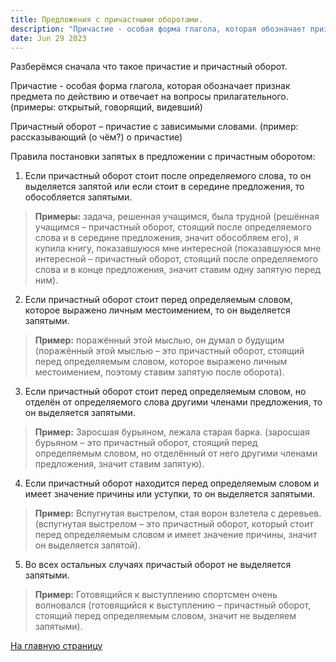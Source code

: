 ```yaml
---
title: Предложения с причастными оборотами.
description: "Причастие - особая форма глагола, которая обозначает признак предмета по действию и отвечает на вопросы прилагательного."
date: Jun 29 2023
---
```


Разберёмся сначала что такое причастие и причастный оборот.

Причастие - особая форма глагола, которая обозначает признак предмета по действию и отвечает на вопросы прилагательного. (примеры: открытый, говорящий, видевший)

Причастный оборот – причастие с зависимыми словами. (пример: рассказывающий (о чём?) о причастие)

Правила постановки запятых в предложении с причастным оборотом:
1. Если причастный оборот стоит после определяемого слова, то он выделяется запятой или если стоит в середине предложения, то обособляется запятыми.

> **Примеры:** задача, решенная учащимся, была трудной (решённая учащимся – причастный оборот, стоящий после определяемого слова и в середине предложения, значит обособляем его), я купила книгу, показавшуюся мне интересной (показавшуюся мне интересной – причастный оборот, стоящий после определяемого слова и в конце предложения, значит ставим одну запятую перед ним).

2. Если причастный оборот стоит перед определяемым словом, которое выражено личным местоимением, то он выделяется запятыми.
> **Пример:** поражённый этой мыслью, он думал о будущим (поражённый этой мыслью – это причастный оборот, стоящий перед определяемым словом, которое выражено личным местоимением, поэтому ставим запятую после оборота).

3. Если причастный оборот стоит перед определяемым словом, но отделён от определяемого слова другими членами предложения, то он выделяется запятыми. 
> **Пример:** Заросшая бурьяном, лежала старая барка. (заросшая бурьяном – это причастный оборот, стоящий перед определяемым словом, но отделённый от него другими членами предложения, значит ставим запятую).

4. Если причастный оборот находится перед определяемым словом и имеет значение причины или уступки, то он выделяется запятыми.
> **Пример:** Вспугнутая выстрелом, стая ворон взлетела с деревьев. (вспугнутая выстрелом – это причастный оборот, который стоит перед определяемым словом и имеет значение причины, значит он выделяется запятой).

5. Во всех остальных случаях причастый оборот не выделяется запятыми.
> **Пример:** Готовящийся к выступлению спортсмен очень волновался (готовящийся к выступлению – причастный оборот, стоящий перед определяемым словом, значит не выделяем запятыми).

[На главную страницу](/)
